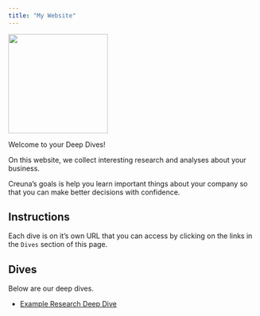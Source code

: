 ```yaml
---
title: "My Website"
---
```


<img src="" height=200 width=200>

Welcome to your Deep Dives!

On this website, we collect interesting research and analyses about your business. 

Creuna's goals is help you learn important things about your company so that you can make better decisions with confidence.

## Instructions

Each dive is on it's own URL that you can access by clicking on the links in the `Dives` section of this page.

## Dives

Below are our deep dives. 

- [Example Research Deep Dive](example.html)
